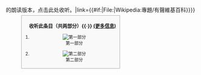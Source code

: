 <!-- BOX AT BOTTOM OF PAGE -->
<div style="position:absolute; z-index:100; right:30px; top:11px;" class="metadata" id="spoken-icon">
{{click|image=Sound-icon.svg|width=18|title=这是此{{#if:{{NAMESPACE}}|页面|条目}}的朗读版本，点击此处收听。|link={{#if:{{{1|}}}|File:{{{1}}}|Wikipedia:專題/有聲維基百科}}}}</div><div id="section_SpokenWikipedia" class="noprint" style="clear: right; border: solid #aaa 1px; margin: 0 0 1em 1em; font-size: 90%; background: #f9f9f9; width: 250px; padding: 4px; spacing: 0px; text-align: left; float: right;">
<div style="margin-left: 10px; text-align: center">'''收听此条目（共两部分）{{·}} [[:File:{{{1}}}|(更多信息)]]'''</div>
<div style="text-align:center; font-size:90%; margin-bottom:.4em;">
# [[File:{{{1}}}|第一部分]]
# [[File:{{{2}}}|第二部分]]
</div>
{{Spoken Wikipedia boilerplate|{{{3}}}{{{4}}}|{{{5}}}}}
</div><includeonly>[[Category:有声条目|{{PAGENAME}}]]</includeonly><noinclude>
{{Documentation}}
</noinclude>